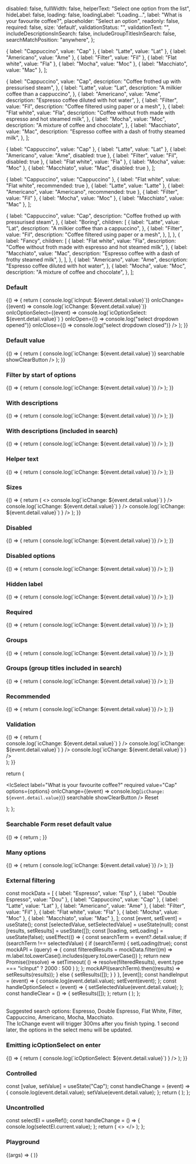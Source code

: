 

<Meta title="Select/Searchable" component={IcSelect} />

<Description markdown={readme} />

  disabled: false,
  fullWidth: false,
  helperText: "Select one option from the list",
  hideLabel: false,
  loading: false,
  loadingLabel: "Loading...",
  label: "What is your favourite coffee?",
  placeholder: "Select an option",
  readonly: false,
  required: false,
  size: 'default',
  validationStatus: "",
  validationText: "",
  includeDescriptionsInSearch: false,
  includeGroupTitlesInSearch: false,
  searchMatchPosition: "anywhere",
};

  { label: "Cappuccino", value: "Cap" },
  { label: "Latte", value: "Lat" },
  { label: "Americano", value: "Ame" },
  { label: "Filter", value: "Fil" },
  { label: "Flat white", value: "Fla" },
  { label: "Mocha", value: "Moc" },
  { label: "Macchiato", value: "Mac" },
];

  {
    label: "Cappuccino",
    value: "Cap",
    description: "Coffee frothed up with pressurised steam",
  },
  {
    label: "Latte",
    value: "Lat",
    description: "A milkier coffee than a cappuccino",
  },
  {
    label: "Americano",
    value: "Ame",
    description: "Espresso coffee diluted with hot water",
  },
  {
    label: "Filter",
    value: "Fil",
    description: "Coffee filtered using paper or a mesh",
  },
  {
    label: "Flat white",
    value: "Fla",
    description: "Coffee without froth made with espresso and hot steamed milk",
  },
  {
    label: "Mocha",
    value: "Moc",
    description: "A mixture of coffee and chocolate",
  },
  {
    label: "Macchiato",
    value: "Mac",
    description: "Espresso coffee with a dash of frothy steamed milk",
  },
];

  { label: "Cappuccino", value: "Cap" },
  { label: "Latte", value: "Lat" },
  { label: "Americano", value: "Ame", disabled: true },
  { label: "Filter", value: "Fil", disabled: true },
  { label: "Flat white", value: "Fla" },
  { label: "Mocha", value: "Moc" },
  { label: "Macchiato", value: "Mac", disabled: true },
];

  { label: "Cappuccino", value: "Cappuccino" },
  { label: "Flat white", value: "Flat white", recommended: true },
  { label: "Latte", value: "Latte" },
  { label: "Americano", value: "Americano", recommended: true },
  { label: "Filter", value: "Fil" },
  { label: "Mocha", value: "Moc" },
  { label: "Macchiato", value: "Mac" },
];

  {
    label: "Cappuccino",
    value: "Cap",
    description: "Coffee frothed up with pressurised steam",
  },
  {
    label: "Boring",
    children: [
      {
        label: "Latte",
        value: "Lat",
        description: "A milkier coffee than a cappuccino",
      },
      {
        label: "Filter",
        value: "Fil",
        description: "Coffee filtered using paper or a mesh",
      },
    ],
  },
  {
    label: "Fancy",
    children: [
      {
        label: "Flat white",
        value: "Fla",
        description:
          "Coffee without froth made with espresso and hot steamed milk",
      },
      {
        label: "Macchiato",
        value: "Mac",
        description: "Espresso coffee with a dash of frothy steamed milk",
      },
    ],
  },
  {
    label: "Americano",
    value: "Ame",
    description: "Espresso coffee diluted with hot water",
  },
  {
    label: "Mocha",
    value: "Moc",
    description: "A mixture of coffee and chocolate",
  },
];

### Default

<Canvas>
  <Story name="Default">
    {() => {
      return (
        <IcSelect
          label="What is your favourite coffee?"
          options={options}
          searchable
          onIcInput={(event) => console.log(`icInput: ${event.detail.value}`)}
          onIcChange={(event) => console.log(`icChange: ${event.detail.value}`)}
          onIcOptionSelect={(event) =>
            console.log(`icOptionSelect: ${event.detail.value}`)
          }
          onIcOpen={() => console.log("select dropdown opened")}
          onIcClose={() => console.log("select dropdown closed")}
        />
      );
    }}
  </Story>
</Canvas>

### Default value

<Canvas>
  <Story name="Default value">
    {() => {
      return (
        <IcSelect
          label="What is your favourite coffee?"
          required
          value="Lat"
          options={options}
          onIcChange={(event) => console.log(`icChange: ${event.detail.value}`)}
          searchable
          showClearButton
        />
      );
    }}
  </Story>
</Canvas>

### Filter by start of options

<Canvas>
  <Story name="Filter by start of options">
    {() => {
      return (
        <IcSelect
          label="What is your favourite coffee?"
          options={options}
          searchable
          filterMatchPosition="start"
          onIcChange={(event) => console.log(`icChange: ${event.detail.value}`)}
        />
      );
    }}
  </Story>
</Canvas>

### With descriptions

<Canvas>
  <Story name="With descriptions">
    {() => {
      return (
        <IcSelect
          label="What is your favourite coffee?"
          options={optionsWithDescriptions}
          searchable
          onIcChange={(event) => console.log(`icChange: ${event.detail.value}`)}
        />
      );
    }}
  </Story>
</Canvas>

### With descriptions (included in search)

<Canvas>
  <Story name="With descriptions (included in search)">
    {() => {
      return (
        <IcSelect
          label="What is your favourite coffee?"
          options={optionsWithDescriptions}
          searchable
          includeDescriptionsInSearch
          onIcChange={(event) => console.log(`icChange: ${event.detail.value}`)}
        />
      );
    }}
  </Story>
</Canvas>

### Helper text

<Canvas>
  <Story name="Helper text">
    {() => {
      return (
        <IcSelect
          label="What is your favourite coffee?"
          options={options}
          searchable
          helperText="Select one option from the list"
          onIcChange={(event) => console.log(`icChange: ${event.detail.value}`)}
        />
      );
    }}
  </Story>
</Canvas>

### Sizes

<Canvas>
  <Story name="Sizes">
    {() => {
      return (
        <>
          <IcSelect
            label="What is your favourite coffee?"
            options={options}
            searchable
            size="small"
            onIcChange={(event) =>
              console.log(`icChange: ${event.detail.value}`)
            }
          />
          <IcSelect
            label="What is your favourite coffee?"
            options={options}
            searchable
            onIcChange={(event) =>
              console.log(`icChange: ${event.detail.value}`)
            }
          />
          <IcSelect
            label="What is your favourite coffee?"
            options={options}
            searchable
            size="large"
            onIcChange={(event) =>
              console.log(`icChange: ${event.detail.value}`)
            }
          />
        </>
      );
    }}
  </Story>
</Canvas>

### Disabled

<Canvas>
  <Story name="Disabled">
    {() => {
      return (
        <IcSelect
          label="What is your favourite coffee?"
          options={options}
          searchable
          disabled
          onIcChange={(event) => console.log(`icChange: ${event.detail.value}`)}
        />
      );
    }}
  </Story>
</Canvas>

### Disabled options

<Canvas>
  <Story name="Disabled options">
    {() => {
      return (
        <IcSelect
          label="What is your favourite coffee?"
          options={optionsWithDisabled}
          searchable
          onIcChange={(event) => console.log(`icChange: ${event.detail.value}`)}
        />
      );
    }}
  </Story>
</Canvas>

### Hidden label

<Canvas>
  <Story name="Hidden label">
    {() => {
      return (
        <IcSelect
          label="What is your favourite coffee?"
          options={options}
          searchable
          hideLabel
          onIcChange={(event) => console.log(`icChange: ${event.detail.value}`)}
        />
      );
    }}
  </Story>
</Canvas>

### Required

<Canvas>
  <Story name="Required">
    {() => {
      return (
        <IcSelect
          label="What is your favourite coffee?"
          options={options}
          searchable
          required
          onIcChange={(event) => console.log(`icChange: ${event.detail.value}`)}
        />
      );
    }}
  </Story>
</Canvas>

### Groups

<Canvas>
  <Story name="Groups">
    {() => {
      return (
        <IcSelect
          label="What is your favourite coffee?"
          options={groupedOptions}
          searchable
          onIcChange={(event) => console.log(`icChange: ${event.detail.value}`)}
        />
      );
    }}
  </Story>
</Canvas>

### Groups (group titles included in search)

<Canvas>
  <Story name="Groups (group titles included in search)">
    {() => {
      return (
        <IcSelect
          label="What is your favourite coffee?"
          options={groupedOptions}
          searchable
          includeGroupTitlesInSearch
          onIcChange={(event) => console.log(`icChange: ${event.detail.value}`)}
        />
      );
    }}
  </Story>
</Canvas>

### Recommended

<Canvas>
  <Story name="Recommended">
    {() => {
      return (
        <IcSelect
          label="What is your favourite coffee?"
          options={optionsWithRecommended}
          searchable
          onIcChange={(event) => console.log(`icChange: ${event.detail.value}`)}
        />
      );
    }}
  </Story>
</Canvas>

### Validation

<Canvas>
  <Story name="Validation">
    {() => {
      return (
        <div>
          <IcSelect
            label="What is your favourite coffee?"
            validationStatus="success"
            validationText="Coffee available"
            options={options}
            searchable
            onIcChange={(event) =>
              console.log(`icChange: ${event.detail.value}`)
            }
          />
          <IcSelect
            label="What is your favourite coffee?"
            validationStatus="warning"
            validationText="Only a few left"
            options={options}
            searchable
            onIcChange={(event) =>
              console.log(`icChange: ${event.detail.value}`)
            }
          />
          <IcSelect
            label="What is your favourite coffee?"
            validationStatus="error"
            validationText="Coffee unavailable"
            options={options}
            searchable
            onIcChange={(event) =>
              console.log(`icChange: ${event.detail.value}`)
            }
          />
        </div>
      );
    }}
  </Story>
</Canvas>

  return (
    <form>
      <IcSelect
        label="What is your favourite coffee?"
        required
        value="Cap"
        options={options}
        onIcChange={(event) => console.log(`icChange: ${event.detail.value}`)}
        searchable
        showClearButton
      />
      <IcButton type="reset">Reset</IcButton>
    </form>
  );
};

### Searchable Form reset default value

<Canvas>
  <Story name="Searchable form reset default value">
    {() => {
      return <InForm />;
    }}
  </Story>
</Canvas>

### Many options

<Canvas>
  <Story name="Many options">
    {() => {
      return (
        <IcSelect
          label="What is your favourite coffee?"
          options={manyOptions}
          searchable
          onIcChange={(event) => console.log(`icChange: ${event.detail.value}`)}
        />
      );
    }}
  </Story>
</Canvas>

### External filtering

  const mockData = [
    { label: "Espresso", value: "Esp" },
    { label: "Double Espresso", value: "Dou" },
    { label: "Cappuccino", value: "Cap" },
    { label: "Latte", value: "Lat" },
    { label: "Americano", value: "Ame" },
    { label: "Filter", value: "Fil" },
    { label: "Flat white", value: "Fla" },
    { label: "Mocha", value: "Moc" },
    { label: "Macchiato", value: "Mac" },
  ];
  const [event, setEvent] = useState();
  const [selectedValue, setSelectedValue] = useState(null);
  const [results, setResults] = useState([]);
  const [loading, setLoading] = useState(false);
  useEffect(() => {
    const searchTerm = event?.detail.value;
    if (searchTerm !== selectedValue) {
      if (searchTerm) {
        setLoading(true);
        const mockAPI = (query) => {
          const filteredResults = mockData.filter((m) =>
            m.label.toLowerCase().includes(query.toLowerCase())
          );
          return new Promise((resolve) =>
            setTimeout(
              () => resolve(filteredResults),
              event.type === "icInput" ? 2000 : 500
            )
          );
        };
        mockAPI(searchTerm).then((results) => setResults(results));
      } else {
        setResults([]);
      }
    }
  }, [event]);
  const handleInput = (event) => {
    console.log(event.detail.value);
    setEvent(event);
  };
  const handleOptionSelect = (event) => {
    setSelectedValue(event.detail.value);
  };
  const handleClear = () => {
    setResults([]);
  };
  return (
    <IcSelect
      loading={loading}
      timeout={1000}
      debounce={300}
      label="What is your favourite coffee?"
      searchable
      disableFilter
      options={results}
      onIcOptionSelect={handleOptionSelect}
      onIcChange={handleInput}
      onIcRetryLoad={handleInput}
      onIcClear={handleClear}
    />
  );
};

<Canvas>
  <Story name="External filtering">
    <ExternalFiltering />
    <br />
    <IcTypography>
      Suggested search options: Espresso, Double Espresso, Flat White, Filter,
      Cappuccino, Americano, Mocha, Macchiato.
    </IcTypography>
    <br />
    <IcTypography>
      The IcChange event will trigger 300ms after you finish typing. 1 second
      later, the options in the select menu will be updated.
    </IcTypography>
  </Story>
</Canvas>

### Emitting icOptionSelect on enter

<Canvas>
  <Story name="Emitting icOptionSelect on enter">
    {() => {
      return (
        <IcSelect
          label="What is your favourite coffee?"
          options={options}
          selectOnEnter
          searchable
          onIcOptionSelect={(event) =>
            console.log(`icOptionSelect: ${event.detail.value}`)
          }
        />
      );
    }}
  </Story>
</Canvas>

### Controlled

  const [value, setValue] = useState("Cap");
  const handleChange = (event) => {
    console.log(event.detail.value);
    setValue(event.detail.value);
  };
  return (
    <IcSelect
      searchable
      placeholder="Controlled"
      label="Controlled"
      options={options}
      value={value}
      onIcChange={handleChange}
    />
  );
};

<Canvas>
  <Story name="Controlled">
    <ControlledExample />
  </Story>
</Canvas>

### Uncontrolled

  const selectEl = useRef();
  const handleChange = () => {
    console.log(selectEl.current.value);
  };
  return (
    <>
      <IcSelect
        ref={selectEl}
        searchable
        placeholder="Uncontrolled"
        label="Uncontrolled"
        options={options}
        onIcChange={handleChange}
      />
    </>
  );
};

<Canvas>
  <Story name="Uncontrolled">
    <Uncontrolled />
  </Story>
</Canvas>

### Playground

<Canvas>
  <Story
    name="Playground"
    args={defaultArgs}
    argTypes={{
      searchMatchPosition: {
        defaultValue: "anywhere",
        options: ["anywhere", "start"],
        control: { type: "inline-radio" },
      },
      size: {
        options: ["default", "large", "small"],
        control: { type: "inline-radio" },
      },
      validationStatus: {
        defaultValue: "",
        options: ["", "error", "success", "warning"],
        control: { type: "select" },
      },
    }}
  >
    {(args) => (
      <IcSelect
        options={playgroundOptions}
        disabled={args.disabled}
        fullWidth={args.fullWidth}
        helperText={args.helperText}
        hideLabel={args.hideLabel}
        includeDescriptionsInSearch={args.includeDescriptionsInSearch}
        includeGroupTitlesInSearch={args.includeGroupTitlesInSearch}
        loading={args.loading}
        loadingLabel={args.loadingLabel}
        label={args.label}
        placeholder={args.placeholder}
        readonly={args.readonly}
        required={args.required}
        searchMatchPosition={args.searchMatchPosition}
        searchable
        size={args.size}
        validationStatus={args.validationStatus}
        validationText={args.validationText}
      />
    )}
  </Story>
</Canvas>
